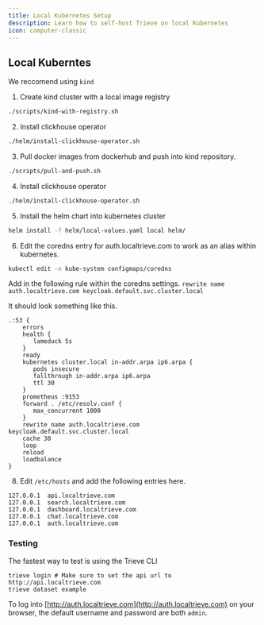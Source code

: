 ```yaml
---
title: Local Kubernetes Setup
description: Learn how to self-host Trieve on local Kubernetes
icon: computer-classic
---
```


## Local Kuberntes

We reccomend using `kind`

1) Create kind cluster with a local image registry

```sh
./scripts/kind-with-registry.sh
```

2) Install clickhouse operator

```sh
./helm/install-clickhouse-operator.sh
```

3) Pull docker images from dockerhub and push into kind repository.

```sh
./scripts/pull-and-push.sh
```

4) Install clickhouse operator

```sh
./helm/install-clickhouse-operator.sh
```

5) Install the helm chart into kubernetes cluster

```sh
helm install -f helm/local-values.yaml local helm/
```

6) Edit the coredns entry for auth.localtrieve.com to work as an alias within kubernetes.

```sh
kubectl edit -n kube-system configmaps/coredns
```

Add in the following rule within the coredns settings. `rewrite name auth.localtrieve.com keycloak.default.svc.cluster.local`

It should look something like this.

```
.:53 {
    errors
    health {
       lameduck 5s
    }
    ready
    kubernetes cluster.local in-addr.arpa ip6.arpa {
       pods insecure
       fallthrough in-addr.arpa ip6.arpa
       ttl 30
    }
    prometheus :9153
    forward . /etc/resolv.conf {
       max_concurrent 1000
    }
    rewrite name auth.localtrieve.com keycloak.default.svc.cluster.local
    cache 30
    loop
    reload
    loadbalance
}
```

8) Edit `/etc/hosts` and add the following entries here.

```
127.0.0.1  api.localtrieve.com
127.0.0.1  search.localtrieve.com
127.0.0.1  dashboard.localtrieve.com
127.0.0.1  chat.localtrieve.com
127.0.0.1  auth.localtrieve.com
```

### Testing

The fastest way to test is using the Trieve CLI

```
trieve login # Make sure to set the api url to http://api.localtrieve.com
trieve dataset example
```

To log into [http://auth.localtrieve.com](http://auth.localtrieve.com) on your browser, the default username and password are both `admin`.
